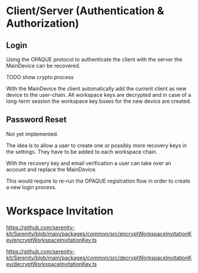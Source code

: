 # Client/Server (Authentication & Authorization)

## Login

Using the OPAQUE protocol to authenticate the client with the server the MainDevice can be recovered.

TODO show crypto process

With the MainDevice the client automatically add the current client as new device to the user-chain. All workspace keys are decrypted and in case of a long-term session the workspace key boxes for the new device are created.

## Password Reset

Not yet implemented.

The idea is to allow a user to create one or possibly more recovery keys in the settings. They have to be added to each workspace chain.

With the recovery key and email verification a user can take over an account and replace the MainDevice.

This would require to re-run the OPAQUE registration flow in order to create a new login process.

# Workspace Invitation

https://github.com/serenity-kit/Serenity/blob/main/packages/common/src/encryptWorkspaceInvitationKey/encryptWorkspaceInvitationKey.ts

https://github.com/serenity-kit/Serenity/blob/main/packages/common/src/decryptWorkspaceInvitationKey/decryptWorkspaceInvitationKey.ts
